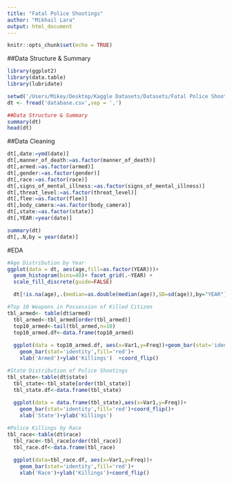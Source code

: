 ```yaml
---
title: "Fatal Police Shootings"
author: "Mikhail Lara"
output: html_document
---
```


```r
knitr::opts_chunk$set(echo = TRUE)
```

##Data Structure & Summary
```r
library(ggplot2)
library(data.table)
library(lubridate)

setwd('/Users/Mikey/Desktop/Kaggle Datasets/Datasets/Fatal Police Shootings')
dt <- fread('database.csv',sep = ',')

##Data Structure & Summary
summary(dt)
head(dt)
```

##Data Cleaning
```r
dt[,date:=ymd(date)]
dt[,manner_of_death:=as.factor(manner_of_death)]
dt[,armed:=as.factor(armed)]
dt[,gender:=as.factor(gender)]
dt[,race:=as.factor(race)]
dt[,signs_of_mental_illness:=as.factor(signs_of_mental_illness)]
dt[,threat_level:=as.factor(threat_level)]
dt[,flee:=as.factor(flee)]
dt[,body_camera:=as.factor(body_camera)]
dt[,state:=as.factor(state)]
dt[,YEAR:=year(date)]

summary(dt)
dt[,.N,by = year(date)]
```

#EDA
```r
#Age Distribution by Year
ggplot(data = dt, aes(age,fill=as.factor(YEAR)))+
  geom_histogram(bins=40)+ facet_grid(.~YEAR) +
  scale_fill_discrete(guide=FALSE)

  dt[!is.na(age),.(median=as.double(median(age)),SD=sd(age)),by="YEAR"]

#Top 10 Weapons in Possession of Killed Citizen 
tbl_armed<- table(dt$armed)
  tbl_armed<-tbl_armed[order(tbl_armed)]
  top10_armed<-tail(tbl_armed,n=10)
  top10_armed.df<-data.frame(top10_armed)
  
  ggplot(data = top10_armed.df, aes(x=Var1,y=Freq))+geom_bar(stat='identity')+
    geom_bar(stat='identity',fill='red')+
    xlab('Armed')+ylab('Killings')  +coord_flip()

#State Distribution of Police Shootings
tbl_state<-table(dt$state)
  tbl_state<-tbl_state[order(tbl_state)]
  tbl_state.df<-data.frame(tbl_state)
  
  ggplot(data = data.frame(tbl_state),aes(x=Var1,y=Freq))+
    geom_bar(stat='identity',fill='red')+coord_flip()+
    xlab('State')+ylab('Killings')

#Police Killings by Race
tbl_race<-table(dt$race)
  tbl_race<-tbl_race[order(tbl_race)]
  tbl_race.df<-data.frame(tbl_race)
  
  ggplot(data=tbl_race.df, aes(x=Var1,y=Freq))+
    geom_bar(stat='identity',fill='red')+
    xlab('Race')+ylab('Killings')+coord_flip()


```




